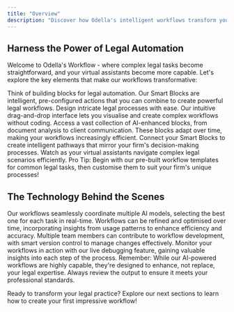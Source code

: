 ```yaml
---
title: "Overview"
description: "Discover how Odella's intelligent workflows transform your legal practice, automating complex tasks and enhancing your virtual assistants"
---
```



## Harness the Power of Legal Automation

Welcome to Odella's Workflow - where complex legal tasks become straightforward, and your virtual assistants become more capable. Let's explore the key elements that make our workflows transformative:

<CardGroup cols={2}>
  <Card title="Smart Blocks" icon="wand-magic-sparkles">
    Think of building blocks for legal automation. Our Smart Blocks are intelligent, pre-configured actions that you can combine to create powerful legal workflows.
  </Card>
  <Card title="Visual Workflow Canvas" icon="paintbrush">
    Design intricate legal processes with ease. Our intuitive drag-and-drop interface lets you visualise and create complex workflows without coding.
  </Card>
  <Card title="AI-Powered Block Library" icon="book-sparkles">
    Access a vast collection of AI-enhanced blocks, from document analysis to client communication. These blocks adapt over time, making your workflows increasingly efficient.
  </Card>
  <Card title="Legal Logic Flows" icon="diagram-project">
    Connect your Smart Blocks to create intelligent pathways that mirror your firm's decision-making processes. Watch as your virtual assistants navigate complex legal scenarios efficiently.
  </Card>
</CardGroup>

<Callout type="tip" emoji="💡">
  Pro Tip: Begin with our pre-built workflow templates for common legal tasks, then customise them to suit your firm's unique processes!
</Callout>

## The Technology Behind the Scenes

<Steps>
  <Step title="AI Orchestration">
    Our workflows seamlessly coordinate multiple AI models, selecting the best one for each task in real-time.
  </Step>
  <Step title="Continuous Improvement">
    Workflows can be refined and optimised over time, incorporating insights from usage patterns to enhance efficiency and accuracy.
  </Step>
  <Step title="Collaborative Workflow Design">
    Multiple team members can contribute to workflow development, with smart version control to manage changes effectively.
  </Step>
  <Step title="Live Workflow Insights">
    Monitor your workflows in action with our live debugging feature, gaining valuable insights into each step of the process.
  </Step>
</Steps>

<Callout type="warning" emoji="⚖️">
  Remember: While our AI-powered workflows are highly capable, they're designed to enhance, not replace, your legal expertise. Always review the output to ensure it meets your professional standards.
</Callout>

Ready to transform your legal practice? Explore our next sections to learn how to create your first impressive workflow!